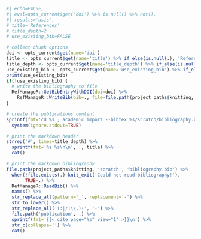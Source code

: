 ```r
#| echo=FALSE,
#| eval=opts_current$get('doi') %>% is.null() %>% not(),
#| results='asis',
# title='References'
# title_depth=2
# use_existing_bib=FALSE

# collect chunk options
doi <- opts_current$get(name='doi')
title <- opts_current$get(name='title') %>% if_else(is.null(.), 'References', .)
title_depth <- opts_current$get(name='title_depth') %>% if_else(is.null(.), 2, .)
use_existing_bib <- opts_current$get(name='use_existing_bib') %>% if_else(is.null(.), FALSE, .)
print(use_existing_bib)
if(!use_existing_bib) {
  # write the bibliography to file
  RefManageR::GetBibEntryWithDOI(doi=doi) %>%
    RefManageR::WriteBib(bib=., file=file.path(project_paths$knitting, 'scratch', 'bibliography.bib'), append=FALSE)
}

# create the publications content
sprintf(fmt='cd %s ; academic import --bibtex %s/scratch/bibliography.bib --publication-dir publication --no-overwrite', project_paths$website, project_paths$knitting) %>%
  system(ignore.stdout=TRUE)

# print the markdown header
strrep('#', times=title_depth) %>%
  sprintf(fmt='%s %s\n\n', ., title) %>%
  cat()

# print the markdown bibliography
file.path(project_paths$knitting, 'scratch', 'bibliography.bib') %>%
  when(!file.exists(.)~knit_exit('Could not read bibliography!'),
       TRUE~.) %>%
  RefManageR::ReadBib() %>%
  names() %>%
  str_replace_all(pattern='_', replacement='-') %>%
  str_to_lower() %>%
  str_replace_all('(:|/|\\.)+', '-') %>%
  file.path('publication', .) %>%
  sprintf(fmt='{{< cite page="%s" view="1" >}}\n') %>%
  str_c(collapse='') %>%
  cat()
```
